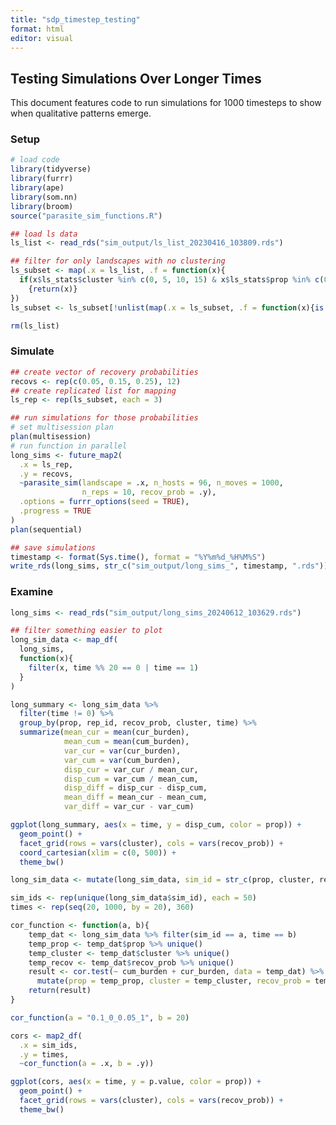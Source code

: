 ```yaml
---
title: "sdp_timestep_testing"
format: html
editor: visual
---
```


## Testing Simulations Over Longer Times

This document features code to run simulations for 1000 timesteps to show when qualitative patterns emerge.

### Setup

```r
# load code
library(tidyverse)
library(furrr)
library(ape)
library(som.nn)
library(broom)
source("parasite_sim_functions.R")

## load ls data
ls_list <- read_rds("sim_output/ls_list_20230416_103809.rds")

## filter for only landscapes with no clustering
ls_subset <- map(.x = ls_list, .f = function(x){
  if(x$ls_stats$cluster %in% c(0, 5, 10, 15) & x$ls_stats$prop %in% c(0.1, 0.5, 0.9))
    {return(x)}
})
ls_subset <- ls_subset[!unlist(map(.x = ls_subset, .f = function(x){is.null(x)}))]

rm(ls_list)
```

### Simulate

```r
## create vector of recovery probabilities
recovs <- rep(c(0.05, 0.15, 0.25), 12)
## create replicated list for mapping
ls_rep <- rep(ls_subset, each = 3)

## run simulations for those probabilities
# set multisession plan
plan(multisession)
# run function in parallel
long_sims <- future_map2(
  .x = ls_rep,
  .y = recovs,
  ~parasite_sim(landscape = .x, n_hosts = 96, n_moves = 1000,
                n_reps = 10, recov_prob = .y),
  .options = furrr_options(seed = TRUE),
  .progress = TRUE
)
plan(sequential)

## save simulations
timestamp <- format(Sys.time(), format = "%Y%m%d_%H%M%S")
write_rds(long_sims, str_c("sim_output/long_sims_", timestamp, ".rds"))


```

### Examine

```r
long_sims <- read_rds("sim_output/long_sims_20240612_103629.rds")

## filter something easier to plot
long_sim_data <- map_df(
  long_sims,
  function(x){
    filter(x, time %% 20 == 0 | time == 1)
  }
)

long_summary <- long_sim_data %>%
  filter(time != 0) %>%
  group_by(prop, rep_id, recov_prob, cluster, time) %>%
  summarize(mean_cur = mean(cur_burden),
            mean_cum = mean(cum_burden),
            var_cur = var(cur_burden),
            var_cum = var(cum_burden),
            disp_cur = var_cur / mean_cur,
            disp_cum = var_cum / mean_cum,
            disp_diff = disp_cur - disp_cum,
            mean_diff = mean_cur - mean_cum,
            var_diff = var_cur - var_cum)

ggplot(long_summary, aes(x = time, y = disp_cum, color = prop)) +
  geom_point() +
  facet_grid(rows = vars(cluster), cols = vars(recov_prob)) +
  coord_cartesian(xlim = c(0, 500)) +
  theme_bw()

long_sim_data <- mutate(long_sim_data, sim_id = str_c(prop, cluster, recov_prob, rep_id, sep = "_"))

sim_ids <- rep(unique(long_sim_data$sim_id), each = 50)
times <- rep(seq(20, 1000, by = 20), 360)

cor_function <- function(a, b){
    temp_dat <- long_sim_data %>% filter(sim_id == a, time == b)
    temp_prop <- temp_dat$prop %>% unique()
    temp_cluster <- temp_dat$cluster %>% unique()
    temp_recov <- temp_dat$recov_prob %>% unique()
    result <- cor.test(~ cum_burden + cur_burden, data = temp_dat) %>% tidy() %>%
      mutate(prop = temp_prop, cluster = temp_cluster, recov_prob = temp_recov, time = b)
    return(result)
}

cor_function(a = "0.1_0_0.05_1", b = 20)

cors <- map2_df(
  .x = sim_ids,
  .y = times,
  ~cor_function(a = .x, b = .y)) 

ggplot(cors, aes(x = time, y = p.value, color = prop)) +
  geom_point() +
  facet_grid(rows = vars(cluster), cols = vars(recov_prob)) +
  theme_bw()
```
